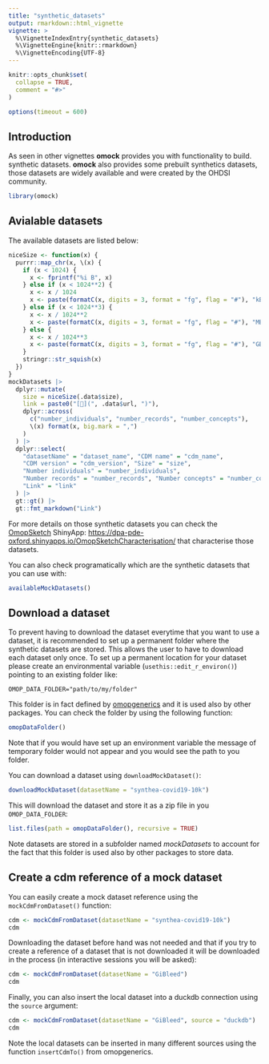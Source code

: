 ```yaml
---
title: "synthetic_datasets"
output: rmarkdown::html_vignette
vignette: >
  %\VignetteIndexEntry{synthetic_datasets}
  %\VignetteEngine{knitr::rmarkdown}
  %\VignetteEncoding{UTF-8}
---
```


```r
knitr::opts_chunk$set(
  collapse = TRUE,
  comment = "#>"
)
```

```r
options(timeout = 600)
```

## Introduction

As seen in other vignettes **omock** provides you with functionality to build. synthetic datasets. **omock** also provides some prebuilt synthetics datasets, those datasets are widely available and were created by the OHDSI community.

```r
library(omock)
```

## Avialable datasets

The available datasets are listed below:

```r
niceSize <- function(x) {
  purrr::map_chr(x, \(x) {
    if (x < 1024) {
      x <- fprintf("%i B", x)
    } else if (x < 1024**2) {
      x <- x / 1024
      x <- paste(formatC(x, digits = 3, format = "fg", flag = "#"), "kB")
    } else if (x < 1024**3) {
      x <- x / 1024**2
      x <- paste(formatC(x, digits = 3, format = "fg", flag = "#"), "MB")
    } else {
      x <- x / 1024**3
      x <- paste(formatC(x, digits = 3, format = "fg", flag = "#"), "GB")
    }
    stringr::str_squish(x)
  })
}
mockDatasets |>
  dplyr::mutate(
    size = niceSize(.data$size),
    link = paste0("[🔗](", .data$url, ")"),
    dplyr::across(
      c("number_individuals", "number_records", "number_concepts"),
      \(x) format(x, big.mark = ",")
    )
  ) |>
  dplyr::select(
    "datasetName" = "dataset_name", "CDM name" = "cdm_name",
    "CDM version" = "cdm_version", "Size" = "size",
    "Number individuals" = "number_individuals",
    "Number records" = "number_records", "Number concepts" = "number_concepts",
    "Link" = "link"
  ) |>
  gt::gt() |>
  gt::fmt_markdown("Link")
```

For more details on those synthetic datasets you can check the [OmopSketch](https://ohdsi.github.io/OmopSketch/) ShinyApp: <https://dpa-pde-oxford.shinyapps.io/OmopSketchCharacterisation/> that characterise those datasets.

You can also check programatically which are the synthetic datasets that you can use with:

```r
availableMockDatasets()
```

## Download a dataset

To prevent having to download the dataset everytime that you want to use a dataset, it is recommended to set up a permanent folder where the synthetic datasets are stored. This allows the user to have to download each dataset only once. To set up a permanent location for your dataset please create an environmental variable (`usethis::edit_r_environ()`) pointing to an existing folder like:

```
OMOP_DATA_FOLDER="path/to/my/folder"
```

This folder is in fact defined by [omopgenerics](https://darwin-eu.github.io/omopgenerics/) and it is used also by other packages. You can check the folder by using the following function:

```r
omopDataFolder()
```

Note that if you would have set up an environment variable the message of temporary folder would not appear and you would see the path to you folder.

You can download a dataset using `downloadMockDataset()`:

```r
downloadMockDataset(datasetName = "synthea-covid19-10k")
```

This will download the dataset and store it as a zip file in you `OMOP_DATA_FOLDER`:

```r
list.files(path = omopDataFolder(), recursive = TRUE)
```

Note datasets are stored in a subfolder named *mockDatasets* to account for the fact that this folder is used also by other packages to store data.

## Create a cdm reference of a mock dataset

You can easily create a mock dataset reference using the `mockCdmFromDataset()` function:

```r
cdm <- mockCdmFromDataset(datasetName = "synthea-covid19-10k")
cdm
```

Downloading the dataset before hand was not needed and that if you try to create a reference of a dataset that is not downloaded it will be downloaded in the process (in interactive sessions you will be asked):

```r
cdm <- mockCdmFromDataset(datasetName = "GiBleed")
cdm
```

Finally, you can also insert the local dataset into a duckdb connection using the `source` argument:

```r
cdm <- mockCdmFromDataset(datasetName = "GiBleed", source = "duckdb")
cdm
```

Note the local datasets can be inserted in many different sources using the function `insertCdmTo()` from omopgenerics.
